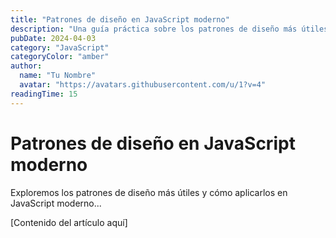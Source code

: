 ```yaml
---
title: "Patrones de diseño en JavaScript moderno"
description: "Una guía práctica sobre los patrones de diseño más útiles en JavaScript moderno..."
pubDate: 2024-04-03
category: "JavaScript"
categoryColor: "amber"
author:
  name: "Tu Nombre"
  avatar: "https://avatars.githubusercontent.com/u/1?v=4"
readingTime: 15
---
```


# Patrones de diseño en JavaScript moderno

Exploremos los patrones de diseño más útiles y cómo aplicarlos en JavaScript moderno...

[Contenido del artículo aquí]